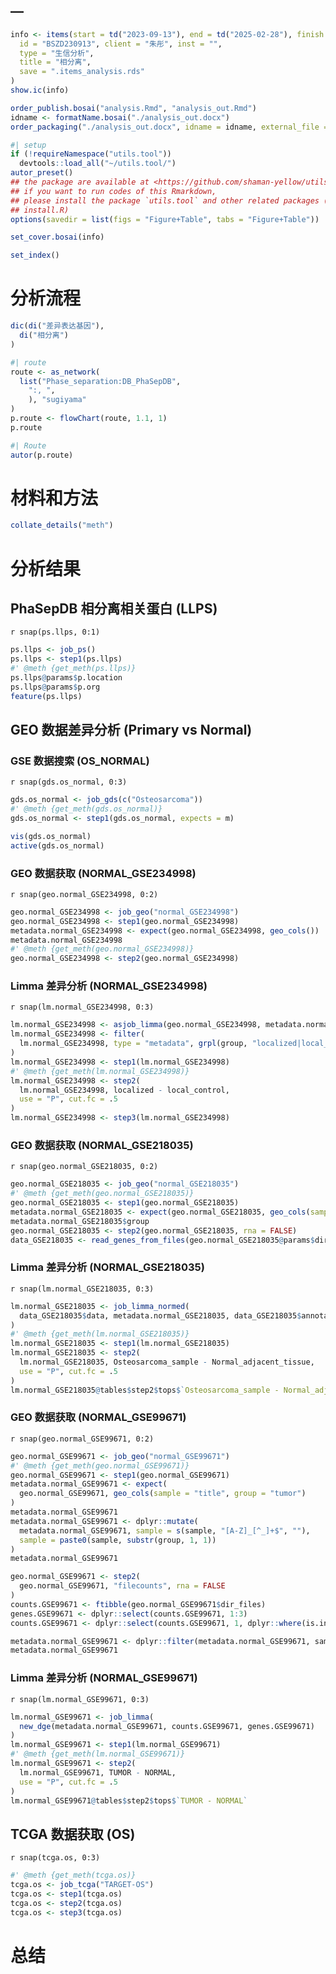 ---
---

```r
info <- items(start = td("2023-09-13"), end = td("2025-02-28"), finish = td(NA),
  id = "BSZD230913", client = "朱彤", inst = "",
  type = "生信分析",
  title = "相分离",
  save = ".items_analysis.rds"
)
show.ic(info)

order_publish.bosai("analysis.Rmd", "analysis_out.Rmd")
idname <- formatName.bosai("./analysis_out.docx")
order_packaging("./analysis_out.docx", idname = idname, external_file = NULL)
```

```r
#| setup
if (!requireNamespace("utils.tool"))
  devtools::load_all("~/utils.tool/")
autor_preset()
## the package are available at <https://github.com/shaman-yellow/utils.tool>
## if you want to run codes of this Rmarkdown,
## please install the package `utils.tool` and other related packages (run
## install.R)
options(savedir = list(figs = "Figure+Table", tabs = "Figure+Table"))
```

```r
set_cover.bosai(info)
```

```r
set_index()
```

# 分析流程 {#abstract}

```r
dic(di("差异表达基因"),
  di("相分离")
)

```

```r
#| route
route <- as_network(
  list("Phase_separation:DB_PhaSepDB",
    ":, ",
    ), "sugiyama"
)
p.route <- flowChart(route, 1.1, 1)
p.route
```

```r
#| Route
autor(p.route)
```


# 材料和方法 {#introduction}

```r
collate_details("meth")
```

# 分析结果 {#workflow}

## PhaSepDB 相分离相关蛋白 (LLPS)

`r snap(ps.llps, 0:1)`

```r
ps.llps <- job_ps()
ps.llps <- step1(ps.llps)
#' @meth {get_meth(ps.llps)}
ps.llps@params$p.location
ps.llps@params$p.org
feature(ps.llps)
```

## GEO 数据差异分析 (Primary vs Normal)

### GSE 数据搜索 (OS_NORMAL)

`r snap(gds.os_normal, 0:3)`

```r
gds.os_normal <- job_gds(c("Osteosarcoma"))
#' @meth {get_meth(gds.os_normal)}
gds.os_normal <- step1(gds.os_normal, expects = m)

vis(gds.os_normal)
active(gds.os_normal)

```

### GEO 数据获取 (NORMAL_GSE234998)

`r snap(geo.normal_GSE234998, 0:2)`

```r
geo.normal_GSE234998 <- job_geo("normal_GSE234998")
geo.normal_GSE234998 <- step1(geo.normal_GSE234998)
metadata.normal_GSE234998 <- expect(geo.normal_GSE234998, geo_cols())
metadata.normal_GSE234998
#' @meth {get_meth(geo.normal_GSE234998)}
geo.normal_GSE234998 <- step2(geo.normal_GSE234998)
```


### Limma 差异分析 (NORMAL_GSE234998)

`r snap(lm.normal_GSE234998, 0:3)`

```r
lm.normal_GSE234998 <- asjob_limma(geo.normal_GSE234998, metadata.normal_GSE234998)
lm.normal_GSE234998 <- filter(
  lm.normal_GSE234998, type = "metadata", grpl(group, "localized|local_control")
)
lm.normal_GSE234998 <- step1(lm.normal_GSE234998)
#' @meth {get_meth(lm.normal_GSE234998)}
lm.normal_GSE234998 <- step2(
  lm.normal_GSE234998, localized - local_control,
  use = "P", cut.fc = .5
)
lm.normal_GSE234998 <- step3(lm.normal_GSE234998)
```

### GEO 数据获取 (NORMAL_GSE218035)

`r snap(geo.normal_GSE218035, 0:2)`

```r
geo.normal_GSE218035 <- job_geo("normal_GSE218035")
#' @meth {get_meth(geo.normal_GSE218035)}
geo.normal_GSE218035 <- step1(geo.normal_GSE218035)
metadata.normal_GSE218035 <- expect(geo.normal_GSE218035, geo_cols(sample = "title"))
metadata.normal_GSE218035$group
geo.normal_GSE218035 <- step2(geo.normal_GSE218035, rna = FALSE)
data_GSE218035 <- read_genes_from_files(geo.normal_GSE218035@params$dir_files)
```

### Limma 差异分析 (NORMAL_GSE218035)

`r snap(lm.normal_GSE218035, 0:3)`

```r
lm.normal_GSE218035 <- job_limma_normed(
  data_GSE218035$data, metadata.normal_GSE218035, data_GSE218035$annotation
)
#' @meth {get_meth(lm.normal_GSE218035)}
lm.normal_GSE218035 <- step1(lm.normal_GSE218035)
lm.normal_GSE218035 <- step2(
  lm.normal_GSE218035, Osteosarcoma_sample - Normal_adjacent_tissue,
  use = "P", cut.fc = .5
)
lm.normal_GSE218035@tables$step2$tops$`Osteosarcoma_sample - Normal_adjacent_tissue`
```

### GEO 数据获取 (NORMAL_GSE99671)

`r snap(geo.normal_GSE99671, 0:2)`

```r
geo.normal_GSE99671 <- job_geo("normal_GSE99671")
#' @meth {get_meth(geo.normal_GSE99671)}
geo.normal_GSE99671 <- step1(geo.normal_GSE99671)
metadata.normal_GSE99671 <- expect(
  geo.normal_GSE99671, geo_cols(sample = "title", group = "tumor")
)
metadata.normal_GSE99671
metadata.normal_GSE99671 <- dplyr::mutate(
  metadata.normal_GSE99671, sample = s(sample, "[A-Z]_[^_]+$", ""),
  sample = paste0(sample, substr(group, 1, 1))
)
metadata.normal_GSE99671

geo.normal_GSE99671 <- step2(
  geo.normal_GSE99671, "filecounts", rna = FALSE
)
counts.GSE99671 <- ftibble(geo.normal_GSE99671$dir_files)
genes.GSE99671 <- dplyr::select(counts.GSE99671, 1:3)
counts.GSE99671 <- dplyr::select(counts.GSE99671, 1, dplyr::where(is.integer))

metadata.normal_GSE99671 <- dplyr::filter(metadata.normal_GSE99671, sample %in% colnames(counts.GSE99671))
metadata.normal_GSE99671
```

### Limma 差异分析 (NORMAL_GSE99671)

`r snap(lm.normal_GSE99671, 0:3)`

```r
lm.normal_GSE99671 <- job_limma(
  new_dge(metadata.normal_GSE99671, counts.GSE99671, genes.GSE99671)
)
lm.normal_GSE99671 <- step1(lm.normal_GSE99671)
#' @meth {get_meth(lm.normal_GSE99671)}
lm.normal_GSE99671 <- step2(
  lm.normal_GSE99671, TUMOR - NORMAL,
  use = "P", cut.fc = .5
)
lm.normal_GSE99671@tables$step2$tops$`TUMOR - NORMAL`
```


## TCGA 数据获取 (OS)

`r snap(tcga.os, 0:3)`

```r
#' @meth {get_meth(tcga.os)}
tcga.os <- job_tcga("TARGET-OS")
tcga.os <- step1(tcga.os)
tcga.os <- step2(tcga.os)
tcga.os <- step3(tcga.os)
```

# 总结 {#conclusion}

